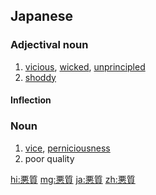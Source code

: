 ==Japanese==
{{ja-kanjitab|あく|しつ|yomi=on}}

===Adjectival noun===
{{ja-adj|infl=な|あくしつ}}

# [[vicious]], [[wicked]], [[unprincipled]]
# [[shoddy]]

====Inflection====
{{ja-na|あくしつ}}

===Noun===
{{ja-noun|あくしつ}}

# [[vice]], [[perniciousness]]
# poor quality

[[hi:悪質]]
[[mg:悪質]]
[[ja:悪質]]
[[zh:悪質]]